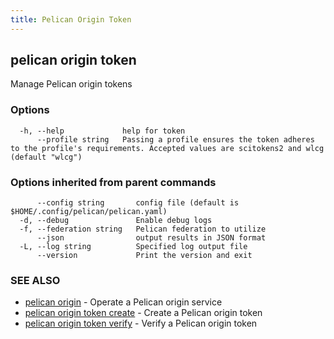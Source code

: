 ```yaml
---
title: Pelican Origin Token
---
```


## pelican origin token

Manage Pelican origin tokens

### Options

```
  -h, --help             help for token
      --profile string   Passing a profile ensures the token adheres to the profile's requirements. Accepted values are scitokens2 and wlcg (default "wlcg")
```

### Options inherited from parent commands

```
      --config string       config file (default is $HOME/.config/pelican/pelican.yaml)
  -d, --debug               Enable debug logs
  -f, --federation string   Pelican federation to utilize
      --json                output results in JSON format
  -L, --log string          Specified log output file
      --version             Print the version and exit
```

### SEE ALSO

* [pelican origin](/commands-reference/pelican/origin/)	 - Operate a Pelican origin service
* [pelican origin token create](/commands-reference/pelican/origin/token/create/)	 - Create a Pelican origin token
* [pelican origin token verify](/commands-reference/pelican/origin/token/verify/)	 - Verify a Pelican origin token
